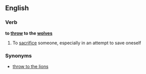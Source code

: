 ==English==

===Verb===
'''to [[throw]] to the [[wolves]]'''

#{{idiomatic}} To [[sacrifice]] someone, especially in an attempt to save oneself

===Synonyms===
*[[throw to the lions]]